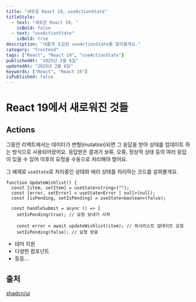 ```yaml
---
title: "새로운 React 19, useActionState"
titleStyle:
  - text: "새로운 React 19, "
    isBold: false
  - text: "useActionState"
    isBold: true
description: "새롭게 도입된 useActionState를 알아볼게요."
category: "frontend"
tags: ["React", "React 19", "useActionState"]
publishedAt: "2025년 2월 6일"
updatedAt: "2025년 2월 6일"
keywords: ["React", "React 19"]
isPublished: false
---
```


# React 19에서 새로워진 것들

## Actions

그동안 리액트에서는 데이터가 변형(mutation)되면 그 응답을 받아 상태를 업데이트 하는 방식으로 사용되어왔어요.
응답받은 결과가 보류, 오류, 정상적 상태 등의 여러 응답이 있을 수 있어 이후의 요청을 수동으로 처리해야 했어요.

그 예제로 `useState`로 처리중인 상태와 에러 상태를 처리하는 코드를 살펴볼게요.

```tsx
function UpdateWishlist() {
  const [item, setItem] = useState<string>("");
  const [error, setError] = useState<Error | null>(null);
  const [isPending, setIsPending] = useState<boolean>(false);

  const handleSubmit = async () => {
    setIsPending(true); // 요청 보내기 시작

    const error = await updateWishlist(item); // 위시리스트 업데이트 요청
    setIsPending(false); // 요청 완료
```

- 테마 지원
- 다양한 컴포넌트
- 등등...

## 출처

[shadcn/ui](https://ui.shadcn.com/)
